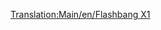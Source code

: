 [[Translation:Main/en/Flashbang X1]]
{{Template:Aeronaves/Es
|Nombre=Flashbang X1
|Imagen=[[File:en/Flashbang X1.png|Flashbang X1]]
|Precio=136.718 € (68.359 £)
|Velocidad=959 km/h (596 mph)
|Coste-anual=10.500 € (5.250 £)
|Diseño=1966
|Duración=20
|Capacidad=90 pasajeros y 12 sacas de correo
|Descripción=El avión Flashbang X1 es el equivalente al [[Main/es/FFP Dart|FFP Dart]] en el clima Fantasía, pero se parece más al [[Main/es/Bakewell Luckett LB-8|Bakewell Luckett LB-8]].
|Vida-real=Ficción
}}